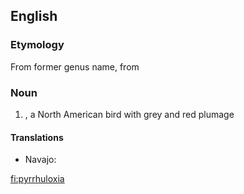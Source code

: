 {{also|Pyrrhuloxia}}
==English==
{{rfi}}
{{wikipedia}}
{{wikispecies|Cardinalis sinualis}}
===Etymology===
From former genus name, from {{term|Pyrrhula||lang=mul|genus of bullfinches}} {{suffix||oxia}}

{{etystub}}

===Noun===
{{en-noun}}

# {{taxlink|Cardinalis sinualis|species}}, a North American bird with grey and red plumage

====Translations====
{{trans-top}}
* Navajo: {{t|nv|tááʼyaʼniiltʼóshiiłbáhígíí}}
{{trans-mid}}
{{trans-bottom}}

[[fi:pyrrhuloxia]]